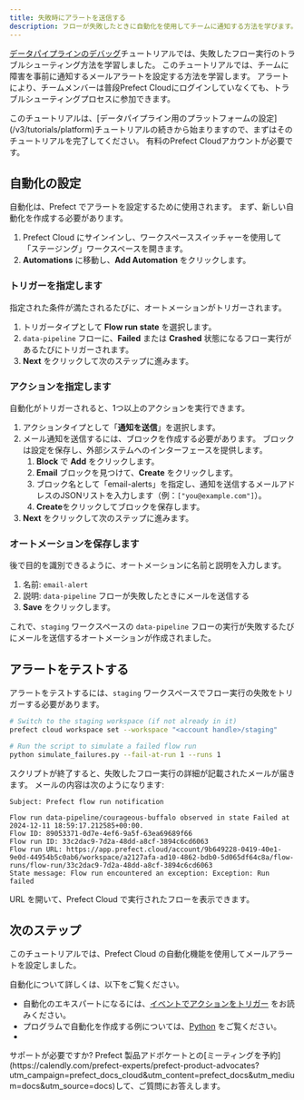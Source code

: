 ```yaml
---
title: 失敗時にアラートを送信する
description: フローが失敗したときに自動化を使用してチームに通知する方法を学びます。
---
```


[データパイプラインのデバッグ](/v3/tutorials/debug)チュートリアルでは、失敗したフロー実行のトラブルシューティング方法を学習しました。
このチュートリアルでは、チームに障害を事前に通知するメールアラートを設定する方法を学習します。
アラートにより、チームメンバーは普段Prefect Cloudにログインしていなくても、トラブルシューティングプロセスに参加できます。

<Info>
このチュートリアルは、[データパイプライン用のプラットフォームの設定](/v3/tutorials/platform)チュートリアルの続きから始まりますので、まずはそのチュートリアルを完了してください。
有料のPrefect Cloudアカウントが必要です。
</Info>

## 自動化の設定

自動化は、Prefect でアラートを設定するために使用されます。
まず、新しい自動化を作成する必要があります。

1. Prefect Cloud にサインインし、ワークスペーススイッチャーを使用して「ステージング」ワークスペースを開きます。
1. **Automations** に移動し、**Add Automation** をクリックします。

### トリガーを指定します

指定された条件が満たされるたびに、オートメーションがトリガーされます。

1. トリガータイプとして **Flow run state** を選択します。
1. `data-pipeline` フローに、**Failed** または **Crashed** 状態になるフロー実行があるたびにトリガーされます。
1. **Next** をクリックして次のステップに進みます。

### アクションを指定します

自動化がトリガーされると、1つ以上のアクションを実行できます。

1. アクションタイプとして「**通知を送信**」を選択します。
1. メール通知を送信するには、ブロックを作成する必要があります。
ブロックは設定を保存し、外部システムへのインターフェースを提供します。
    1. **Block** で **Add** をクリックします。
    1. **Email** ブロックを見つけて、**Create** をクリックします。
    1. ブロック名として「email-alerts」を指定し、通知を送信するメールアドレスのJSONリストを入力します（例：`["you@example.com"]`）。
    1. **Create**をクリックしてブロックを保存します。
1. **Next** をクリックして次のステップに進みます。

### オートメーションを保存します

後で目的を識別できるように、オートメーションに名前と説明を入力します。

1. 名前: `email-alert`
2. 説明: `data-pipeline` フローが失敗したときにメールを送信する
3. **Save** をクリックします。

これで、`staging` ワークスペースの `data-pipeline` フローの実行が失敗するたびにメールを送信するオートメーションが作成されました。

## アラートをテストする

アラートをテストするには、`staging` ワークスペースでフロー実行の失敗をトリガーする必要があります。

```bash
# Switch to the staging workspace (if not already in it)
prefect cloud workspace set --workspace "<account handle>/staging"

# Run the script to simulate a failed flow run
python simulate_failures.py --fail-at-run 1 --runs 1
```

スクリプトが終了すると、失敗したフロー実行の詳細が記載されたメールが届きます。
メールの内容は次のようになります:

```
Subject: Prefect flow run notification

Flow run data-pipeline/courageous-buffalo observed in state Failed at 2024-12-11 18:59:17.212585+00:00.
Flow ID: 89053371-0d7e-4ef6-9a5f-63ea69689f66
Flow run ID: 33c2dac9-7d2a-48dd-a8cf-3894c6cd6063
Flow run URL: https://app.prefect.cloud/account/9b649228-0419-40e1-9e0d-44954b5c0ab6/workspace/a2127afa-ad10-4862-bdb0-5d065df64c8a/flow-runs/flow-run/33c2dac9-7d2a-48dd-a8cf-3894c6cd6063
State message: Flow run encountered an exception: Exception: Run failed
```

URL を開いて、Prefect Cloud で実行されたフローを表示できます。

## 次のステップ


このチュートリアルでは、Prefect Cloud の自動化機能を使用してメールアラートを設定しました。

自動化について詳しくは、以下をご覧ください。

* 自動化のエキスパートになるには、[イベントでアクションをトリガー](/v3/automate/events/automations-triggers) をお読みください。
* プログラムで自動化を作成する例については、[Python](https://github.com/PrefectHQ/examples/blob/main/scripts/create-automation.py) をご覧ください。
* <TF name="automation" href={automations.tf} />

<Tip>
サポートが必要ですか? Prefect 製品アドボケートとの[ミーティングを予約](https://calendly.com/prefect-experts/prefect-product-advocates?utm_campaign=prefect_docs_cloud&utm_content=prefect_docs&utm_medium=docs&utm_source=docs)して、ご質問にお答えします。
</Tip>
